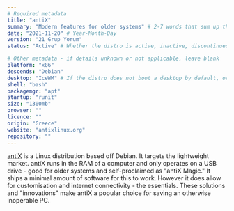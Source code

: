 ```yaml
---
# Required metadata
title: "antiX"
summary: "Modern features for older systems" # 2-7 words that sum up the distribution
date: "2021-11-20" # Year-Month-Day
version: "21 Grup Yorum"
status: "Active" # Whether the distro is active, inactive, discontinued (still supported), or legacy (not supported)

# Other metadata - if details unknown or not applicable, leave blank
platform: "x86"
descends: "Debian"
desktop: "IceWM" # If the distro does not boot a desktop by default, or doesn't ship one, leave 'desktop' blank
shell: "bash"
packagemgr: "apt"
startup: "runit"
size: "1300mb"
browser: ""
licence: ""
origin: "Greece"
website: "antixlinux.org"
repository: ""
---
```


[antiX](https://antixlinux.org) is a Linux distribution based off Debian. It targets the lightweight market. antiX runs in the RAM of a computer and only operates on a USB drive - good for older systems and self-proclaimed as "antiX Magic." It ships a minimal amount of software for this to work. However it does allow for customisation and internet connectivity - the essentials. These solutions and "innovations" make antiX a popular choice for saving an otherwise inoperable PC.
